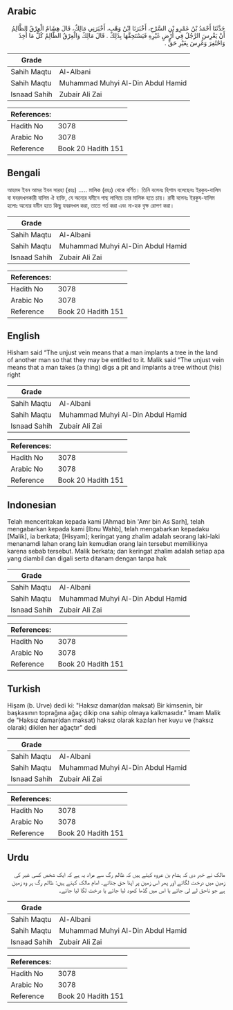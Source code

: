 ## Arabic


<div dir="rtl" lang="ar" style={{fontSize:'larger',backgroundColor:'#f8f9fa',padding:20}}>
حَدَّثَنَا أَحْمَدُ بْنُ عَمْرِو بْنِ السَّرْحِ، أَخْبَرَنَا ابْنُ وَهْبٍ، أَخْبَرَنِي مَالِكٌ، قَالَ هِشَامٌ الْعِرْقُ الظَّالِمُ أَنْ يَغْرِسَ الرَّجُلُ فِي أَرْضِ غَيْرِهِ فَيَسْتَحِقَّهَا بِذَلِكَ ‏.‏ قَالَ مَالِكٌ وَالْعِرْقُ الظَّالِمُ كُلُّ مَا أُخِذَ وَاحْتُفِرَ وَغُرِسَ بِغَيْرِ حَقٍّ ‏.‏
</div>
<div style={{backgroundColor:'#f8f9fa',padding:20, marginBottom: 10}}><table> <thead> <tr> <th>Grade</th> <th></th> </tr> </thead> <tbody> <tr><td>Sahih Maqtu</td><td>Al-Albani</td></tr><tr><td>Sahih Maqtu</td><td>Muhammad Muhyi Al-Din Abdul Hamid</td></tr><tr><td>Isnaad Sahih</td><td>Zubair Ali Zai</td></tr></tbody></table><table> <thead> <tr> <th>References:</th> <th></th> </tr> </thead> <tbody><tr><td>Hadith No</td><td>3078</td></tr><tr><td>Arabic No</td><td>3078</td></tr><tr><td>Reference</td><td>Book 20 Hadith 151</td></tr></tbody></table></div>

## Bengali


<div dir="ltr" lang="bn" style={{fontSize:'larger',backgroundColor:'#f8f9fa',padding:20}}>
আহমদ ইবন আমর ইবন সারহা (রহঃ) ..... মালিক (রহঃ) থেকে বর্ণিত। তিনি বলেনঃ হিশাম বলেছেনঃ ইরকুয-যালিম বা যবরদখলকারী যালিম ঐ ব্যক্তি, যে অন্যের যমীনে গাছ লাগিয়ে তার মালিক হতে চায়। রাবী বলেনঃ ইরকুয-যালিম হলোঃ অন্যের যমীন হতে কিছু যবরদখল করা, তাতে গর্ত করা এবং না-হক বৃক্ষ রোপণ করা।
</div>
<div style={{backgroundColor:'#f8f9fa',padding:20, marginBottom: 10}}><table> <thead> <tr> <th>Grade</th> <th></th> </tr> </thead> <tbody> <tr><td>Sahih Maqtu</td><td>Al-Albani</td></tr><tr><td>Sahih Maqtu</td><td>Muhammad Muhyi Al-Din Abdul Hamid</td></tr><tr><td>Isnaad Sahih</td><td>Zubair Ali Zai</td></tr></tbody></table><table> <thead> <tr> <th>References:</th> <th></th> </tr> </thead> <tbody><tr><td>Hadith No</td><td>3078</td></tr><tr><td>Arabic No</td><td>3078</td></tr><tr><td>Reference</td><td>Book 20 Hadith 151</td></tr></tbody></table></div>

## English


<div dir="ltr" lang="en" style={{fontSize:'larger',backgroundColor:'#f8f9fa',padding:20}}>
Hisham said “The unjust vein means that a man implants a tree in the land of another man so that they may be entitled to it. Malik said “The unjust vein means that a man takes (a thing) digs a pit and implants a tree without (his) right
</div>
<div style={{backgroundColor:'#f8f9fa',padding:20, marginBottom: 10}}><table> <thead> <tr> <th>Grade</th> <th></th> </tr> </thead> <tbody> <tr><td>Sahih Maqtu</td><td>Al-Albani</td></tr><tr><td>Sahih Maqtu</td><td>Muhammad Muhyi Al-Din Abdul Hamid</td></tr><tr><td>Isnaad Sahih</td><td>Zubair Ali Zai</td></tr></tbody></table><table> <thead> <tr> <th>References:</th> <th></th> </tr> </thead> <tbody><tr><td>Hadith No</td><td>3078</td></tr><tr><td>Arabic No</td><td>3078</td></tr><tr><td>Reference</td><td>Book 20 Hadith 151</td></tr></tbody></table></div>

## Indonesian


<div dir="ltr" lang="id" style={{fontSize:'larger',backgroundColor:'#f8f9fa',padding:20}}>
Telah menceritakan kepada kami [Ahmad bin 'Amr bin As Sarh], telah mengabarkan kepada kami [Ibnu Wahb], telah mengabarkan kepadaku [Malik], ia berkata; [Hisyam]; keringat yang zhalim adalah seorang laki-laki menanamdi lahan orang lain kemudian orang lain tersebut memilikinya karena sebab tersebut. Malik berkata; dan keringat zhalim adalah setiap apa yang diambil dan digali serta ditanam dengan tanpa hak
</div>
<div style={{backgroundColor:'#f8f9fa',padding:20, marginBottom: 10}}><table> <thead> <tr> <th>Grade</th> <th></th> </tr> </thead> <tbody> <tr><td>Sahih Maqtu</td><td>Al-Albani</td></tr><tr><td>Sahih Maqtu</td><td>Muhammad Muhyi Al-Din Abdul Hamid</td></tr><tr><td>Isnaad Sahih</td><td>Zubair Ali Zai</td></tr></tbody></table><table> <thead> <tr> <th>References:</th> <th></th> </tr> </thead> <tbody><tr><td>Hadith No</td><td>3078</td></tr><tr><td>Arabic No</td><td>3078</td></tr><tr><td>Reference</td><td>Book 20 Hadith 151</td></tr></tbody></table></div>

## Turkish


<div dir="ltr" lang="tr" style={{fontSize:'larger',backgroundColor:'#f8f9fa',padding:20}}>
Hişam (b. Urve) dedi ki: "Haksız damar(dan maksat) Bir kimsenin, bir başkasının toprağına ağaç dikip ona sahip olmaya kalkmasıdır." îmam Malik de "Haksız damar(dan maksat) haksız olarak kazılan her kuyu ve (haksız olarak) dikilen her ağaçtır" dedi
</div>
<div style={{backgroundColor:'#f8f9fa',padding:20, marginBottom: 10}}><table> <thead> <tr> <th>Grade</th> <th></th> </tr> </thead> <tbody> <tr><td>Sahih Maqtu</td><td>Al-Albani</td></tr><tr><td>Sahih Maqtu</td><td>Muhammad Muhyi Al-Din Abdul Hamid</td></tr><tr><td>Isnaad Sahih</td><td>Zubair Ali Zai</td></tr></tbody></table><table> <thead> <tr> <th>References:</th> <th></th> </tr> </thead> <tbody><tr><td>Hadith No</td><td>3078</td></tr><tr><td>Arabic No</td><td>3078</td></tr><tr><td>Reference</td><td>Book 20 Hadith 151</td></tr></tbody></table></div>

## Urdu


<div dir="rtl" lang="ur" style={{fontSize:'larger',backgroundColor:'#f8f9fa',padding:20}}>
مالک نے خبر دی کہ ہشام بن عروہ کہتے ہیں کہ ظالم رگ سے مراد یہ ہے کہ ایک شخص کسی غیر کی زمین میں درخت لگائے اور پھر اس زمین پر اپنا حق جتائے۔ امام مالک کہتے ہیں: ظالم رگ ہر وہ زمین ہے جو ناحق لے لی جائے یا اس میں گڈھا کھود لیا جائے یا درخت لگا لیا جائے۔
</div>
<div style={{backgroundColor:'#f8f9fa',padding:20, marginBottom: 10}}><table> <thead> <tr> <th>Grade</th> <th></th> </tr> </thead> <tbody> <tr><td>Sahih Maqtu</td><td>Al-Albani</td></tr><tr><td>Sahih Maqtu</td><td>Muhammad Muhyi Al-Din Abdul Hamid</td></tr><tr><td>Isnaad Sahih</td><td>Zubair Ali Zai</td></tr></tbody></table><table> <thead> <tr> <th>References:</th> <th></th> </tr> </thead> <tbody><tr><td>Hadith No</td><td>3078</td></tr><tr><td>Arabic No</td><td>3078</td></tr><tr><td>Reference</td><td>Book 20 Hadith 151</td></tr></tbody></table></div>